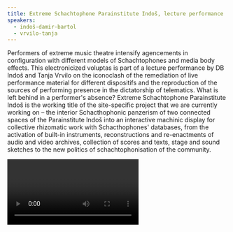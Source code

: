 ```yaml
---
title: Extreme Schachtophone Parainstitute Indoš, lecture performance
speakers:
  - indoš-damir-bartol
  - vrvilo-tanja
---
```

Performers of extreme music theatre intensify agencements in configuration with different models of Schachtophones and media body effects. This electronicized voluptas is part of a lecture performance by DB Indoš and Tanja Vrvilo on the iconoclash of the remediation of live performance material for different dispositifs and the reproduction of the sources of performing presence in the dictatorship of telematics. What is left behind in a performer's absence? Extreme Schachtophone Parainstitute Indoš is the working title of the site-specific project that we are currently working on – the interior Schacthophonic panzerism of two connected spaces of the Parainstitute Indoš into an interactive machinic display for collective rhizomatic work with Schacthophones' databases, from the activation of built-in instruments, reconstructions and re-enactments of audio and video archives, collection of scores and texts, stage and sound sketches to the new politics of schachtophonisation of the community.

<Video provider="youtube" id="arQR7U-c8FI" />

<Speakers>
  <Speaker speaker="indoš-damir-bartol" />

  <Speaker speaker="vrvilo-tanja" />
</Speakers>

